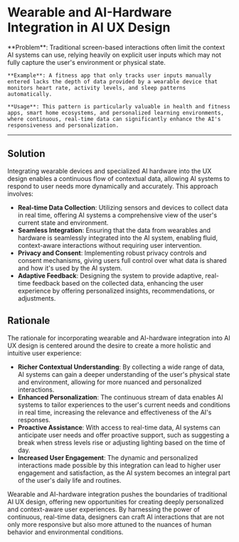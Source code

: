 # Wearable and AI-Hardware Integration in AI UX Design

   <div className="bg-neutral-100 dark:bg-neutral-800 px-16 py-10 border">
    **Problem**: Traditional screen-based interactions often limit the context AI systems can use, relying heavily on explicit user inputs which may not fully capture the user's environment or physical state.

    **Example**: A fitness app that only tracks user inputs manually entered lacks the depth of data provided by a wearable device that monitors heart rate, activity levels, and sleep patterns automatically.

    **Usage**: This pattern is particularly valuable in health and fitness apps, smart home ecosystems, and personalized learning environments, where continuous, real-time data can significantly enhance the AI's responsiveness and personalization.

   </div>

---

## Solution

Integrating wearable devices and specialized AI hardware into the UX design enables a continuous flow of contextual data, allowing AI systems to respond to user needs more dynamically and accurately. This approach involves:

- **Real-time Data Collection**: Utilizing sensors and devices to collect data in real time, offering AI systems a comprehensive view of the user's current state and environment.
- **Seamless Integration**: Ensuring that the data from wearables and hardware is seamlessly integrated into the AI system, enabling fluid, context-aware interactions without requiring user intervention.
- **Privacy and Consent**: Implementing robust privacy controls and consent mechanisms, giving users full control over what data is shared and how it's used by the AI system.
- **Adaptive Feedback**: Designing the system to provide adaptive, real-time feedback based on the collected data, enhancing the user experience by offering personalized insights, recommendations, or adjustments.

## Rationale

The rationale for incorporating wearable and AI-hardware integration into AI UX design is centered around the desire to create a more holistic and intuitive user experience:

- **Richer Contextual Understanding**: By collecting a wide range of data, AI systems can gain a deeper understanding of the user's physical state and environment, allowing for more nuanced and personalized interactions.
- **Enhanced Personalization**: The continuous stream of data enables AI systems to tailor experiences to the user's current needs and conditions in real time, increasing the relevance and effectiveness of the AI's responses.
- **Proactive Assistance**: With access to real-time data, AI systems can anticipate user needs and offer proactive support, such as suggesting a break when stress levels rise or adjusting lighting based on the time of day.
- **Increased User Engagement**: The dynamic and personalized interactions made possible by this integration can lead to higher user engagement and satisfaction, as the AI system becomes an integral part of the user's daily life and routines.

Wearable and AI-hardware integration pushes the boundaries of traditional AI UX design, offering new opportunities for creating deeply personalized and context-aware user experiences. By harnessing the power of continuous, real-time data, designers can craft AI interactions that are not only more responsive but also more attuned to the nuances of human behavior and environmental conditions.

